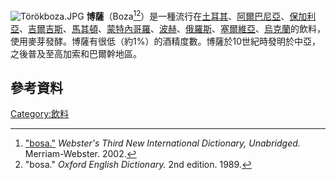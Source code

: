 {{expand|time=2015-12-16T09:27:45+00:00}}
[[File:Törökboza.JPG|thumb]]
'''博薩'''（Boza<ref>[http://www.merriam-webster.com/dictionary/bosa "bosa."] {{Wayback|url=http://www.merriam-webster.com/dictionary/bosa |date=20210418080038 }} ''Webster's Third New International Dictionary, Unabridged.'' Merriam-Webster. 2002.</ref><ref>"bosa." ''Oxford English Dictionary.'' 2nd edition. 1989.</ref>）是一種流行在[[土耳其|土耳其]]、[[阿爾巴尼亞|阿爾巴尼亞]]、[[保加利亞|保加利亞]]、[[吉爾吉斯|吉爾吉斯]]、[[馬其頓共和國|馬其頓]]、[[蒙特內哥羅|蒙特內哥羅]]、[[波赫|波赫]]、[[俄羅斯|俄羅斯]]、[[塞爾維亞|塞爾維亞]]、[[烏克蘭|烏克蘭]]的飲料，使用麥芽發酵。博薩有很低（約1%）的酒精度數。博薩於10世紀時發明於中亞，之後普及至高加索和巴爾幹地區。
== 參考資料 ==
{{reflist}}

{{土耳其飲食}}
[[Category:飲料|Category:飲料]]